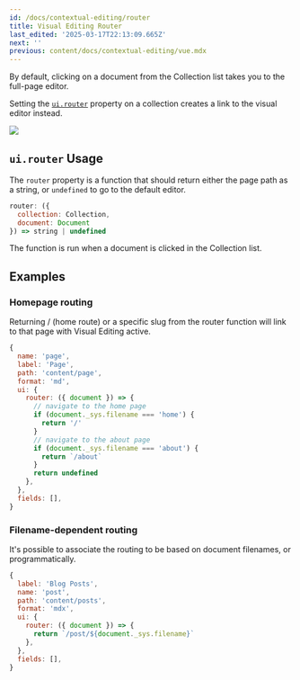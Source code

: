 ```yaml
---
id: /docs/contextual-editing/router
title: Visual Editing Router
last_edited: '2025-03-17T22:13:09.665Z'
next: ''
previous: content/docs/contextual-editing/vue.mdx
---
```


By default, clicking on a document from the Collection list takes you to the full-page editor.

Setting the [`ui.router`](/docs/reference/collections/#definition) property on a collection creates a link to the visual editor instead.

![](</gif/Screen Recording 2025-03-17 at 5.40.45 pm (1).gif>)

## `ui.router` Usage

The `router` property is a function that should return either the page path as a string, or `undefined` to go to the default editor.

```javascript
router: ({
  collection: Collection,
  document: Document
}) => string | undefined
```

The function is run when a document is clicked in the Collection list.

## Examples

### Homepage routing

Returning / (home route) or a specific slug from the router function will link to that page with Visual Editing active.

```javascript
{
  name: 'page',
  label: 'Page',
  path: 'content/page',
  format: 'md',
  ui: {
    router: ({ document }) => {
      // navigate to the home page
      if (document._sys.filename === 'home') {
        return '/'
      }
      // navigate to the about page
      if (document._sys.filename === 'about') {
        return `/about`
      }
      return undefined
    },
  },
  fields: [],
}
```

### Filename-dependent routing

It's possible to associate the routing to be based on document filenames, or programmatically.

```javascript
{
  label: 'Blog Posts',
  name: 'post',
  path: 'content/posts',
  format: 'mdx',
  ui: {
    router: ({ document }) => {
      return `/post/${document._sys.filename}`
    },
  },
  fields: [],
}
```
